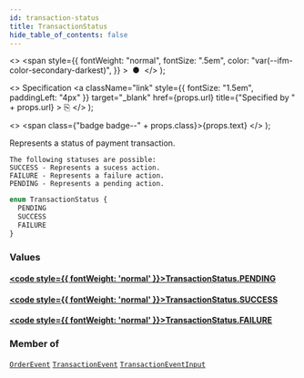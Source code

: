 ```yaml
---
id: transaction-status
title: TransactionStatus
hide_table_of_contents: false
---
```


  <>
    <span
      style={{
        fontWeight: "normal",
        fontSize: ".5em",
        color: "var(--ifm-color-secondary-darkest)",
      }}
    >
      &nbsp;●&nbsp;
    </span>
  </>
);

  <>
    Specification
    <a
      className="link"
      style={{ fontSize: "1.5em", paddingLeft: "4px" }}
      target="\_blank"
      href={props.url}
      title={"Specified by " + props.url}
    >
      ⎘
    </a>
  </>
);

  <>
    <span class={"badge badge--" + props.class}>{props.text}</span>
  </>
);

Represents a status of payment transaction.

    The following statuses are possible:
    SUCCESS - Represents a sucess action.
    FAILURE - Represents a failure action.
    PENDING - Represents a pending action.

```graphql
enum TransactionStatus {
  PENDING
  SUCCESS
  FAILURE
}
```

### Values

#### [<code style={{ fontWeight: 'normal' }}>TransactionStatus.<b>PENDING</b></code>](#)

>

#### [<code style={{ fontWeight: 'normal' }}>TransactionStatus.<b>SUCCESS</b></code>](#)

>

#### [<code style={{ fontWeight: 'normal' }}>TransactionStatus.<b>FAILURE</b></code>](#)

>

### Member of

[`OrderEvent`](../../api-reference/objects/order-event) <Badge class="secondary" text="object"/><Bullet />[`TransactionEvent`](../../api-reference/objects/transaction-event) <Badge class="secondary" text="object"/><Bullet />[`TransactionEventInput`](../../api-reference/inputs/transaction-event-input) <Badge class="secondary" text="input"/>
